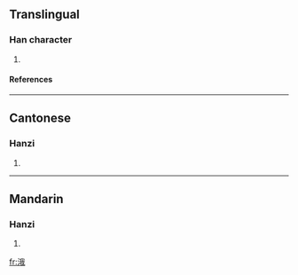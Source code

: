 ==Translingual==
===Han character===
{{Han char|rn=85|rad=水|as=07|sn=10|four=3315<sub>0</sub>|canj=水竹手戈 (EHQI)}}
# {{defn|Han|sort=水07}}
====References====
{{Han ref|kx=0626.230|dkj=17538|hdz=31626.020|uh=6D90|ud=28048|bh=D269|bd=53865}}

----
==Cantonese==
===Hanzi===
{{yue-hanzi|jyut=|y=ngo4}}
# {{defn|Cantonese}}

----
==Mandarin==
===Hanzi===
{{cmn-hanzi|pin=[[é]] (e2)|wg=o<sup>2</sup>}}
# {{defn|Mandarin}}

[[fr:涐]]
